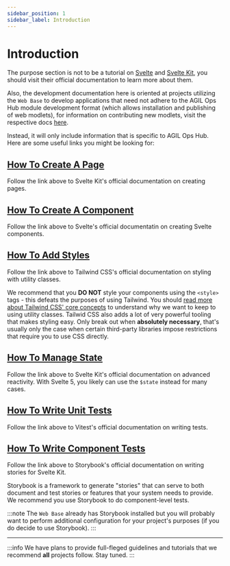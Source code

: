 ```yaml
---
sidebar_position: 1
sidebar_label: Introduction
---
```


# Introduction

The purpose section is not to be a tutorial on [Svelte](https://svelte.dev/tutorial/svelte/welcome-to-svelte) and
[Svelte Kit](https://kit.svelte.dev/docs/introduction), you should visit their official documentation to learn more
about them.

Also, the development documentation here is oriented at projects utilizing the `Web Base` to develop applications that
need not adhere to the AGIL Ops Hub module development format (which allows installation and publishing of web modlets),
for information on contributing new modlets, visit the respective docs
[here](/docs/stable/contributing/development/web-module-development).

Instead, it will only include information that is specific to AGIL Ops Hub. Here are some useful links you might be
looking for:

## [How To Create A Page](https://svelte.dev/tutorial/kit/pages)

Follow the link above to Svelte Kit's official documentation on creating pages.

## [How To Create A Component](https://svelte.dev/tutorial/svelte/your-first-component)

Follow the link above to Svelte's official documentatin on creating Svelte components.

## [How To Add Styles](https://tailwindcss.com/docs/styling-with-utility-classes)

Follow the link above to Tailwind CSS's official documentation on styling with utility classes.

We recommend that you **DO NOT** style your components using the `<style>` tags - this defeats the purposes of using
Tailwind. You should [read more about Tailwind CSS' core
concepts](https://tailwindcss.com/docs/styling-with-utility-classes#why-not-just-use-inline-styles) to understand why
we want to keep to using utility classes. Tailwid CSS also adds a lot of very powerful tooling that makes styling
easy. Only break out when **absolutely necessary**, that's usually only the case when certain third-party libraries
impose restrictions that require you to use CSS directly.

## [How To Manage State](https://svelte.dev/tutorial/svelte/stores)

Follow the link above to Svelte Kit's official documentation on advanced reactivity. With Svelte 5, you likely can use
the `$state` instead for many cases.

## [How To Write Unit Tests](https://vitest.dev/guide/#writing-tests)

Follow the link above to Vitest's official documentation on writing tests.

## [How To Write Component Tests](https://storybook.js.org/docs/get-started/frameworks/sveltekit#writing-native-svelte-stories)

Follow the link above to Storybook's official documentation on writing stories for Svelte Kit.

Storybook is a framework to generate "stories" that can serve to both document and test stories or features that your
system needs to provide. We recommend you use Storybook to do component-level tests.

:::note
The `Web Base` already has Storybook installed but you will probably want to perform additional configuration for your
project's purposes (if you do decide to use Storybook).
:::

---

:::info
We have plans to provide full-fleged guidelines and tutorials that we recommend **all** projects follow. Stay tuned.
:::
